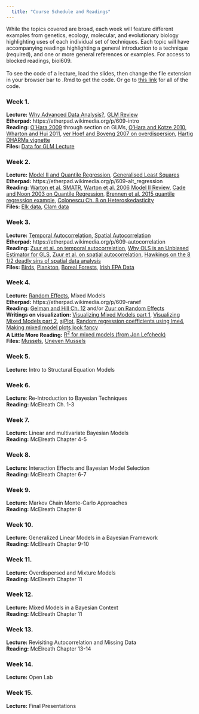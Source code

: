 ```yaml
---  
  title: "Course Schedule and Readings"  
---  
```

  While the topics covered are broad, each week will feature different examples from genetics, ecology, molecular, and evolutionary biology highlighting uses of each individual set of techniques. Each topic will have accompanying readings highlighting a general introduction to a technique (required), and one or more general references or examples. For access to blocked readings, biol609.   
\
To see the code of a lecture, load the slides, then change the file extension in your browser bar to .Rmd to get the code. Or go to [this link](https://github.com/biol609/biol609.github.io/tree/master/lectures) for all of the code.
  
  
    
      
### Week 1.  
__Lecture:__ [Why Advanced Data Analysis?](lectures/01_intro.html), [GLM Review](lectures/02_generalized_linear_models.html)\
__Etherpad:__ https://etherpad.wikimedia.org/p/609-intro  
__Reading:__ [O'Hara 2009](http://byrneslab.net/classes/biol609/O'Hara_2009_glmm.pdf) through section on GLMs, [O'Hara and Kotze 2010](http://byrneslab.net/classes/biol609/o'hara_and_kotze_do_not_log_transform.pdf), [Wharton and Hui 2011](http://byrneslab.net/classes/biol609/Wharton_Hui_2011_Ecology.pdf), [ver Hoef and Boveng 2007 on overdispersion](http://byrneslab.net/classes/biol609/Ver_Hoef_and_Boveng_qp_neg binomial.pdf), [Hartig DHARMa vignette](https://cran.r-project.org/web/packages/DHARMa/vignettes/DHARMa.html)  
__Files:__ [Data for GLM Lecture](lectures/02_data.zip)
  
### Week 2.
__Lecture:__ [Model II and Quantile Regression](./lectures/03_rma_quantile.html), [Generalised Least Squares](./lectures/04_gls.html)\
__Etherpad:__ https://etherpad.wikimedia.org/p/609-alt_regression  
__Reading:__ [Warton et al. SMATR](http://byrneslab.net/classes/biol609/Warton_et_al_2012_MEE.pdf), [Warton et al. 2006 Model II Review](http://byrneslab.net/classes/biol609/Warton_et_al-2006-Biological_Reviews.pdf), [Cade and Noon 2003 on Quantile Regression](http://byrneslab.net/classes/biol609/Cade_and_Noon_2003_Quantile.pdf), [Brennen et al. 2015 quantile regression example](http://byrneslab.net/classes/biol609/Brennen_et_al_2015_quantile.pdf), [Colonescu Ch. 8 on Heteroskedasticity](https://bookdown.org/ccolonescu/RPoE4/heteroskedasticity.html)\
__Files:__ [Elk data](./lectures/data/03/ekk_from_dryad.csv), [Clam data](./lectures/data/04/Clams.txt)
  
  
### Week 3.
__Lecture:__ [Temporal Autocorrelation](lectures/05_timeseries.html), [Spatial Autocorrelation](lectures/06_spatial.html)\
__Etherpad:__ https://etherpad.wikimedia.org/p/609-autocorrelation  
__Reading:__ [Zuur et al. on temporal autocorrelation](http://byrneslab.net/classes/biol609/Zuur_ch_6_temporal.pdf), [Why OLS is an Unbiased Estimator for GLS](https://dynamicecology.wordpress.com/2012/09/24/why-ols-estimator-is-an-unbiased-estimator-for-gls/), [Zuur et al. on spatial autocorrelation](http://byrneslab.net/classes/biol609/Zuur_ch_7_space.pdf), [Hawkings on the 8 1/2 deadly sins of spatial data analysis](http://byrneslab.net/classes/biol609/hawkins_2011_spatial.pdf)\
__Files:__ [Birds](./lectures/data/05/allbirds.csv), [Plankton](./lectures/data/05/planktonMeans.csv), [Boreal Forests](./lectures/data/06/Boreality.txt), [Irish EPA Data](./lectures/data/06/SDI2003.txt)  
  
### Week 4.
__Lecture:__ [Random Effects](./lectures/07_random_effects.Rmd), Mixed Models  
__Etherpad:__ https://etherpad.wikimedia.org/p/609-ranef  
__Reading:__ [Gelman and Hill Ch. 12](http://byrneslab.net/classes/biol609/gelman_hill_ch_12.pdf) and/or [Zuur on Random Effects](http://byrneslab.net/classes/biol609/Zuur_ch_5.pdf)  
__Writings on visualization:__ <a href="http://strengejacke.wordpress.com/2014/10/26/visualizing-generalized-linear-mixed-effects-models-with-ggplot-rstats-lme4/">Visualizing Mixed Models part 1</a>, <a href="http://strengejacke.wordpress.com/2014/11/18/visualizing-generalized-linear-mixed-effects-models-part-2-rstats-lme4/">Visualizing Mixed Models part 2</a>, <a href="http://cran.r-project.org/web/packages/sjPlot/index.html">sjPlot</a>, <a href="http://anythingbutrbitrary.blogspot.com/2012/06/random-regression-coefficients-using.html">Random regression coefficients using lme4</a>, <a href="http://stackoverflow.com/questions/13847936/in-r-plotting-random-effects-from-lmer-lme4-package-using-qqmath-or-dotplot">Making mixed model plots look fancy</a>  
__A Little More Reading:__ <a href="http://jonlefcheck.net/2013/03/13/r2-for-linear-mixed-effects-models/">R<sup>2</sup> for mixed models (from Jon Lefcheck)</a>  
__Files:__ [Mussels](./lectures/data/07/mussels.csv), [Uneven Mussels](./lectures/data/07/mussels_ragged.csv)  

### Week 5.
__Lecture:__ Intro to Structural Equation Models  
  
### Week 6. 
__Lecture__: Re-Introduction to Bayesian Techniques  
__Reading:__ McElreath Ch. 1-3
  
### Week 7. 
__Lecture:__ Linear and multivariate Bayesian Models  
__Reading:__ McElreath Chapter 4-5
  
### Week 8. 
__Lecture:__ Interaction Effects and Bayesian Model Selection  
__Reading:__ McElreath Chapter 6-7
  
### Week 9. 
__Lecture:__ Markov Chain Monte-Carlo Approaches  
__Reading:__ McElreath Chapter 8
  
### Week 10. 
__Lecture__: Generalized Linear Models in a Bayesian Framework  
__Reading:__ McElreath Chapter 9-10
  
### Week 11. 
__Lecture:__ Overdispersed and Mixture Models  
__Reading:__ McElreath Chapter 11
  
### Week 12. 
__Lecture:__ Mixed Models in a Bayesian Context  
__Reading:__ McElreath Chapter 11
  
### Week 13. 
__Lecture:__ Revisiting Autocorrelation and Missing Data  
__Reading:__ McElreath Chapter 13-14
  
### Week 14. 
__Lecture:__ Open Lab  
  
### Week 15.
__Lecture:__ Final Presentations
